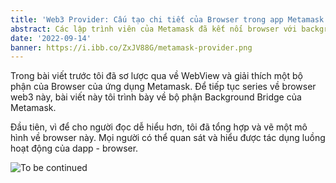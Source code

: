 ```yaml
---
title: 'Web3 Provider: Cấu tạo chi tiết của Browser trong app Metamask phần 2'
abstract: Các lập trình viên của Metamask đã kết nối browser với background bridge như thế nào?
date: '2022-09-14'
banner: https://i.ibb.co/ZxJV88G/metamask-provider.png
---
```


Trong bài viết trước tôi đã sơ lược qua về WebView và giải thích một bộ phận của Browser của ứng dụng Metamask.
Để tiếp tục series về browser web3 này, bài viết này tôi trình bày về bộ phận Background Bridge của Metamask.

Đầu tiên, vì để cho người đọc dễ hiểu hơn, tôi đã tổng hợp và vẽ một mô hình về browser này. Mọi người có thể quan sát và hiểu được tác dụng luồng hoạt động của dapp - browser.



![To be continued](https://i.ibb.co/GdkG6xN/41c-Ero-Z19i-L-AC-SY355.jpg)